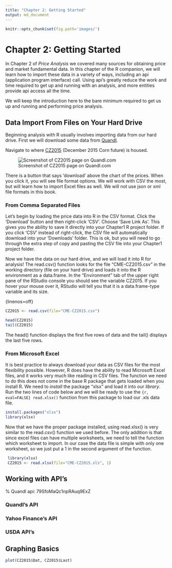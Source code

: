 ```yaml
---
title: "Chapter 2: Getting Started"
output: md_document
---
```


```r
knitr::opts_chunk$set(fig.path='images/')

```

# Chapter 2: Getting Started

In Chapter 2 of *Price Analysis* we covered many sources for obtaining price and market fundamental data. In this chapter of the R companion, we will learn how to import these data in a variety of ways, including an api (application program interface) call. Using api's greatly reduce the work and time required to get up and running with an analysis, and more entities provide api access all the time. 

We will keep the introduction here to the bare minimum required to get us up and running and performing price analysis.   

## Data Import From Files on Your Hard Drive

Beginning analysis with R usually involves importing data from our hard drive. First we will download some data from [Quandl](Quandl.com).

Navigate to where [CZ2015](https://www.quandl.com/data/CME/CZ2015-Corn-Futures-December-2015-CZ2015) (December 2015 Corn future) is housed.

![Screenshot of CZ2015 page on Quandl.com](images\quandlCZ2015.png)

There is a button that says 'download' above the chart of the prices. When you click it, you will see file format options. We will work with CSV the most, but will learn how to import Excel files as well. We will not use json or xml file formats in this book.  

### From Comma Separated Files

Let's begin by loading the price data into R in the CSV format. Click the 'Download' button and then right-click 'CSV'. Choose 'Save Link As'. This gives you the ability to save it directly into your Chapter1 R project folder. If you click 'CSV' instead of right-click, the CSV file will automatically download into your 'Downloads' folder. This is ok, but you will need to go through the extra step of copy and pasting the CSV file into your Chapter1 project folder. 

Now we have the data on our hard drive, and we will load it into R for analysis! The read.csv() function looks for the file "CME-CZ2015.csv" in the working directory (file on your hard drive) and loads it into the R environment as a data.frame. In the "Environment" tab of the upper right pane of the RStudio console you should see the variable CZ2015. If you hover your mouse over it, RStudio will tell you that it is a data.frame-type variable and its size. 


{linenos=off}
```r
CZ2015 <- read.csv(file="CME-CZ2015.csv")

head(CZ2015)
tail(CZ2015)
```
 


The head() function displays the first five rows of data and the tail() displays the last five rows. 

### From Microsoft Excel

It is best practice to always download your data as CSV files for the most flexibility possible. However, R does have the ability to read Microsoft Excel files, and it works very much like reading in CSV files. The function we need to do this does not come in the base R package that gets loaded when you install R. We need to *install* the package "xlsx" and load it into our *library*. Run the two lines of code below and we will be ready to use the ```{r, eval=FALSE} read.xlsx()``` function from this package to load our .xls data file.  

```r
install.packages("xlsx")
library(xlsx)
```

Now that we have the proper package installed, using read.xlsx() is very similar to the read.csv() function we used before. The only addition is that since excel files can have multiple worksheets, we need to tell the function which worksheet to import. In our case the data file is simple with only one worksheet, so we just put a 1 in the second argument of the function. 

```r
 library(xlsx)
 CZ2015 <- read.xlsx(file="CME-CZ2015.xls", 1)
```

## Working with API's



% Quandl api: 79SfoMaQc1npRAuq9ExZ

### Quandl's API

### Yahoo Finance's API

### USDA API's

## Graphing Basics

```r
plot(CZ2015$Dat, CZ2015$Last)

```
